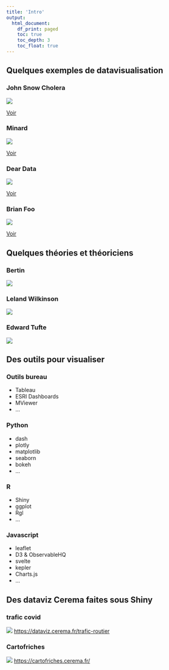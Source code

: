 ```yaml
---
title: 'Intro'
output:
  html_document:
    df_print: paged
    toc: true
    toc_depth: 3
    toc_float: true
---
```


## Quelques exemples de datavisualisation
### John Snow Cholera
![](https://upload.wikimedia.org/wikipedia/commons/thumb/2/27/Snow-cholera-map-1.jpg/800px-Snow-cholera-map-1.jpg)

[Voir](https://fr.wikipedia.org/wiki/%C3%89pid%C3%A9mie_de_chol%C3%A9ra_de_Broad_Street)

### Minard
![](https://upload.wikimedia.org/wikipedia/commons/thumb/2/29/Minard.png/1200px-Minard.png)

[Voir](https://fr.wikipedia.org/wiki/Charles_Joseph_Minard)

### Dear Data
![](https://images.squarespace-cdn.com/content/v1/54eec73ee4b0ae0904da0e94/1469459145010-6JB78NK8W94205NYCMBH/image-asset.jpeg?format=2500w)

[Voir](http://www.dear-data.com/theproject)

### Brian Foo
![](https://brianfoo.com/assets/works/two_trains.png)

[Voir](https://datadrivendj.com/tracks/subway)

## Quelques théories et théoriciens
### Bertin
![](files/bertin.png)

### Leland Wilkinson
![](files/gg.jpg)

### Edward Tufte
![](files/tufte.jpg)

## Des outils pour visualiser
### Outils bureau
- Tableau 
- ESRI Dashboards
- MViewer
- ...

### Python
- dash
- plotly
- matplotlib
- seaborn
- bokeh
- ...

### R
- Shiny
- ggplot
- Rgl
- ...

### Javascript
- leaflet
- D3 & ObservableHQ
- svelte
- kepler
- Charts.js
- ...

## Des dataviz Cerema faites sous Shiny
### trafic covid
![](files/trafic-covid.png)
[https://dataviz.cerema.fr/trafic-routier](https://dataviz.cerema.fr/trafic-routier)

### Cartofriches
![](files/cartofriches.png)
[https://cartofriches.cerema.fr/](https://cartofriches.cerema.fr/)